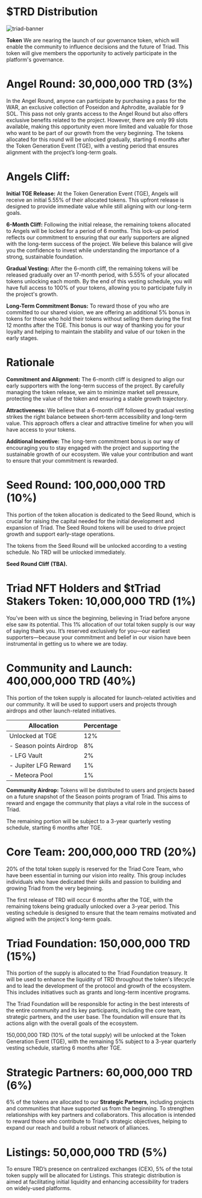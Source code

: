 

<HeroPattern />

# **$TRD Distribution**

![triad-banner](/images/tokenomics.webp)

**Token** We are nearing the launch of our governance token, which will enable the community to influence decisions and the future of Triad. This token will give members the opportunity to actively participate in the platform's governance.

# **Angel Round: 30,000,000 TRD (3%)**
In the Angel Round, anyone can participate by purchasing a pass for the WAR, an exclusive collection of Poseidon and Aphrodite, available for 9 SOL. This pass not only grants access to the Angel Round but also offers exclusive benefits related to the project. However, there are only 99 slots available, making this opportunity even more limited and valuable for those who want to be part of our growth from the very beginning. The tokens allocated for this round will be unlocked gradually, starting 6 months after the Token Generation Event (TGE), with a vesting period that ensures alignment with the project’s long-term goals.

# **Angels Cliff:**

**Initial TGE Release:** At the Token Generation Event (TGE), Angels will receive an initial 5.55% of their allocated tokens. This upfront release is designed to provide immediate value while still aligning with our long-term goals.

**6-Month Cliff:** Following the initial release, the remaining tokens allocated to Angels will be locked for a period of 6 months. This lock-up period reflects our commitment to ensuring that our early supporters are aligned with the long-term success of the project. We believe this balance will give you the confidence to invest while understanding the importance of a strong, sustainable foundation.

**Gradual Vesting:** After the 6-month cliff, the remaining tokens will be released gradually over an 17-month period, with 5.55% of your allocated tokens unlocking each month. By the end of this vesting schedule, you will have full access to 100% of your tokens, allowing you to participate fully in the project's growth.

**Long-Term Commitment Bonus:** To reward those of you who are committed to our shared vision, we are offering an additional 5% bonus in tokens for those who hold their tokens without selling them during the first 12 months after the TGE. This bonus is our way of thanking you for your loyalty and helping to maintain the stability and value of our token in the early stages.

# **Rationale**

**Commitment and Alignment:** The 6-month cliff is designed to align our early supporters with the long-term success of the project. By carefully managing the token release, we aim to minimize market sell pressure, protecting the value of the token and ensuring a stable growth trajectory.

**Attractiveness:** We believe that a 6-month cliff followed by gradual vesting strikes the right balance between short-term accessibility and long-term value. This approach offers a clear and attractive timeline for when you will have access to your tokens.

**Additional Incentive:** The long-term commitment bonus is our way of encouraging you to stay engaged with the project and supporting the sustainable growth of our ecosystem. We value your contribution and want to ensure that your commitment is rewarded.

# **Seed Round: 100,000,000 TRD (10%)**
This portion of the token allocation is dedicated to the Seed Round, which is crucial for raising the capital needed for the initial development and expansion of Triad. The Seed Round tokens will be used to drive project growth and support early-stage operations.

The tokens from the Seed Round will be unlocked according to a vesting schedule. No TRD will be unlocked immediately.

**Seed Round Cliff**
**(TBA).**

# **Triad NFT Holders and $tTriad Stakers Token: 10,000,000 TRD (1%)**
You’ve been with us since the beginning, believing in Triad before anyone else saw its potential. This 1% allocation of our total token supply is our way of saying thank you. It’s reserved exclusively for you—our earliest supporters—because your commitment and belief in our vision have been instrumental in getting us to where we are today.

# **Community and Launch: 400,000,000 TRD (40%)**

This portion of the token supply is allocated for launch-related activities and our community. It will be used to support users and projects through airdrops and other launch-related initiatives.

| Allocation                   | Percentage |
|------------------------------|------------|
| Unlocked at TGE              | 12%        |
| - Season points Airdrop      | 8%         |
| - LFG Vault                  | 2%         |
| - Jupiter LFG Reward         | 1%         |
| - Meteora Pool               | 1%         |

**Community Airdrop:** Tokens will be distributed to users and projects based on a future snapshot of the Season points program of Triad. This aims to reward and engage the community that plays a vital role in the success of Triad.

The remaining portion will be subject to a 3-year quarterly vesting schedule, starting 6 months after TGE.

# **Core Team: 200,000,000 TRD (20%)**

20% of the total token supply is reserved for the Triad Core Team, who have been essential in turning our vision into reality. This group includes individuals who have dedicated their skills and passion to building and growing Triad from the very beginning.

The first release of TRD will occur 6 months after the TGE, with the remaining tokens being gradually unlocked over a 3-year period. This vesting schedule is designed to ensure that the team remains motivated and aligned with the project's long-term goals.

# **Triad Foundation: 150,000,000 TRD (15%)**

This portion of the supply is allocated to the Triad Foundation treasury. It will be used to enhance the liquidity of TRD throughout the token's lifecycle and to lead the development of the protocol and growth of the ecosystem. This includes initiatives such as grants and long-term incentive programs.

The Triad Foundation will be responsible for acting in the best interests of the entire community and its key participants, including the core team, strategic partners, and the user base. The foundation will ensure that its actions align with the overall goals of the ecosystem.

150,000,000 TRD (10% of the total supply) will be unlocked at the Token Generation Event (TGE), with the remaining 5% subject to a 3-year quarterly vesting schedule, starting 6 months after TGE.

# **Strategic Partners: 60,000,000 TRD (6%)**

6% of the tokens are allocated to our **Strategic Partners**, including projects and communities that have supported us from the beginning. To strengthen relationships with key partners and collaborators. This allocation is intended to reward those who contribute to Triad's strategic objectives, helping to expand our reach and build a robust network of alliances.

# **Listings: 50,000,000 TRD (5%)**

To ensure TRD’s presence on centralized exchanges (CEX), 5% of the total token supply will be allocated for Listings. This strategic distribution is aimed at facilitating initial liquidity and enhancing accessibility for traders on widely-used platforms.


